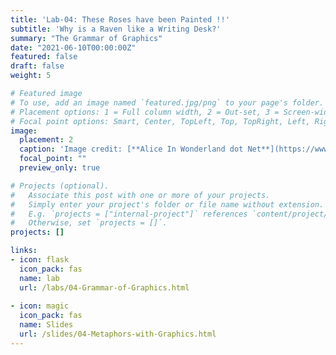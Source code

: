 ```yaml
---
title: 'Lab-04: These Roses have been Painted !!'
subtitle: 'Why is a Raven like a Writing Desk?'
summary: "The Grammar of Graphics"
date: "2021-06-10T00:00:00Z"
featured: false
draft: false
weight: 5

# Featured image
# To use, add an image named `featured.jpg/png` to your page's folder.
# Placement options: 1 = Full column width, 2 = Out-set, 3 = Screen-width
# Focal point options: Smart, Center, TopLeft, Top, TopRight, Left, Right, BottomLeft, Bottom, BottomRight
image:
  placement: 2
  caption: 'Image credit: [**Alice In Wonderland dot Net**](https://www.alice-in-wonderland.net/)'
  focal_point: ""
  preview_only: true

# Projects (optional).
#   Associate this post with one or more of your projects.
#   Simply enter your project's folder or file name without extension.
#   E.g. `projects = ["internal-project"]` references `content/project/deep-learning/index.md`.
#   Otherwise, set `projects = []`.
projects: []

links:
- icon: flask
  icon_pack: fas
  name: lab
  url: /labs/04-Grammar-of-Graphics.html
  
- icon: magic
  icon_pack: fas
  name: Slides
  url: /slides/04-Metaphors-with-Graphics.html
---
```


